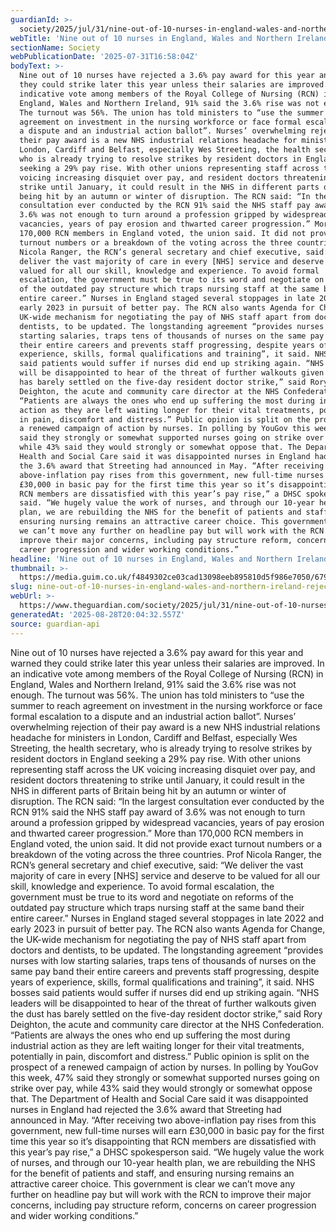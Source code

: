 ```yaml
---
guardianId: >-
  society/2025/jul/31/nine-out-of-10-nurses-in-england-wales-and-northern-ireland-reject-pay-award
webTitle: 'Nine out of 10 nurses in England, Wales and Northern Ireland reject pay award'
sectionName: Society
webPublicationDate: '2025-07-31T16:58:04Z'
bodyText: >-
  Nine out of 10 nurses have rejected a 3.6% pay award for this year and warned
  they could strike later this year unless their salaries are improved. In an
  indicative vote among members of the Royal College of Nursing (RCN) in
  England, Wales and Northern Ireland, 91% said the 3.6% rise was not enough.
  The turnout was 56%. The union has told ministers to “use the summer to reach
  agreement on investment in the nursing workforce or face formal escalation to
  a dispute and an industrial action ballot”. Nurses’ overwhelming rejection of
  their pay award is a new NHS industrial relations headache for ministers in
  London, Cardiff and Belfast, especially Wes Streeting, the health secretary,
  who is already trying to resolve strikes by resident doctors in England
  seeking a 29% pay rise. With other unions representing staff across the UK
  voicing increasing disquiet over pay, and resident doctors threatening to
  strike until January, it could result in the NHS in different parts of Britain
  being hit by an autumn or winter of disruption. The RCN said: “In the largest
  consultation ever conducted by the RCN 91% said the NHS staff pay award of
  3.6% was not enough to turn around a profession gripped by widespread
  vacancies, years of pay erosion and thwarted career progression.” More than
  170,000 RCN members in England voted, the union said. It did not provide exact
  turnout numbers or a breakdown of the voting across the three countries. Prof
  Nicola Ranger, the RCN’s general secretary and chief executive, said: “We
  deliver the vast majority of care in every [NHS] service and deserve to be
  valued for all our skill, knowledge and experience. To avoid formal
  escalation, the government must be true to its word and negotiate on reforms
  of the outdated pay structure which traps nursing staff at the same band their
  entire career.” Nurses in England staged several stoppages in late 2022 and
  early 2023 in pursuit of better pay. The RCN also wants Agenda for Change, the
  UK-wide mechanism for negotiating the pay of NHS staff apart from doctors and
  dentists, to be updated. The longstanding agreement “provides nurses with low
  starting salaries, traps tens of thousands of nurses on the same pay band
  their entire careers and prevents staff progressing, despite years of
  experience, skills, formal qualifications and training”, it said. NHS bosses
  said patients would suffer if nurses did end up striking again. “NHS leaders
  will be disappointed to hear of the threat of further walkouts given the dust
  has barely settled on the five-day resident doctor strike,” said Rory
  Deighton, the acute and community care director at the NHS Confederation.
  “Patients are always the ones who end up suffering the most during industrial
  action as they are left waiting longer for their vital treatments, potentially
  in pain, discomfort and distress.” Public opinion is split on the prospect of
  a renewed campaign of action by nurses. In polling by YouGov this week, 47%
  said they strongly or somewhat supported nurses going on strike over pay,
  while 43% said they would strongly or somewhat oppose that. The Department of
  Health and Social Care said it was disappointed nurses in England had rejected
  the 3.6% award that Streeting had announced in May. “After receiving two
  above-inflation pay rises from this government, new full-time nurses will earn
  £30,000 in basic pay for the first time this year so it’s disappointing that
  RCN members are dissatisfied with this year’s pay rise,” a DHSC spokesperson
  said. “We hugely value the work of nurses, and through our 10-year health
  plan, we are rebuilding the NHS for the benefit of patients and staff, and
  ensuring nursing remains an attractive career choice. This government is clear
  we can’t move any further on headline pay but will work with the RCN to
  improve their major concerns, including pay structure reform, concerns on
  career progression and wider working conditions.”
headline: 'Nine out of 10 nurses in England, Wales and Northern Ireland reject pay award'
thumbnail: >-
  https://media.guim.co.uk/f4849302ce03cad13098eeb895810d5f986e7050/679_0_4271_3416/500.jpg
slug: nine-out-of-10-nurses-in-england-wales-and-northern-ireland-reject-pay-award
webUrl: >-
  https://www.theguardian.com/society/2025/jul/31/nine-out-of-10-nurses-in-england-wales-and-northern-ireland-reject-pay-award
generatedAt: '2025-08-28T20:04:32.557Z'
source: guardian-api
---
```

Nine out of 10 nurses have rejected a 3.6% pay award for this year and warned they could strike later this year unless their salaries are improved. In an indicative vote among members of the Royal College of Nursing (RCN) in England, Wales and Northern Ireland, 91% said the 3.6% rise was not enough. The turnout was 56%. The union has told ministers to “use the summer to reach agreement on investment in the nursing workforce or face formal escalation to a dispute and an industrial action ballot”. Nurses’ overwhelming rejection of their pay award is a new NHS industrial relations headache for ministers in London, Cardiff and Belfast, especially Wes Streeting, the health secretary, who is already trying to resolve strikes by resident doctors in England seeking a 29% pay rise. With other unions representing staff across the UK voicing increasing disquiet over pay, and resident doctors threatening to strike until January, it could result in the NHS in different parts of Britain being hit by an autumn or winter of disruption. The RCN said: “In the largest consultation ever conducted by the RCN 91% said the NHS staff pay award of 3.6% was not enough to turn around a profession gripped by widespread vacancies, years of pay erosion and thwarted career progression.” More than 170,000 RCN members in England voted, the union said. It did not provide exact turnout numbers or a breakdown of the voting across the three countries. Prof Nicola Ranger, the RCN’s general secretary and chief executive, said: “We deliver the vast majority of care in every [NHS] service and deserve to be valued for all our skill, knowledge and experience. To avoid formal escalation, the government must be true to its word and negotiate on reforms of the outdated pay structure which traps nursing staff at the same band their entire career.” Nurses in England staged several stoppages in late 2022 and early 2023 in pursuit of better pay. The RCN also wants Agenda for Change, the UK-wide mechanism for negotiating the pay of NHS staff apart from doctors and dentists, to be updated. The longstanding agreement “provides nurses with low starting salaries, traps tens of thousands of nurses on the same pay band their entire careers and prevents staff progressing, despite years of experience, skills, formal qualifications and training”, it said. NHS bosses said patients would suffer if nurses did end up striking again. “NHS leaders will be disappointed to hear of the threat of further walkouts given the dust has barely settled on the five-day resident doctor strike,” said Rory Deighton, the acute and community care director at the NHS Confederation. “Patients are always the ones who end up suffering the most during industrial action as they are left waiting longer for their vital treatments, potentially in pain, discomfort and distress.” Public opinion is split on the prospect of a renewed campaign of action by nurses. In polling by YouGov this week, 47% said they strongly or somewhat supported nurses going on strike over pay, while 43% said they would strongly or somewhat oppose that. The Department of Health and Social Care said it was disappointed nurses in England had rejected the 3.6% award that Streeting had announced in May. “After receiving two above-inflation pay rises from this government, new full-time nurses will earn £30,000 in basic pay for the first time this year so it’s disappointing that RCN members are dissatisfied with this year’s pay rise,” a DHSC spokesperson said. “We hugely value the work of nurses, and through our 10-year health plan, we are rebuilding the NHS for the benefit of patients and staff, and ensuring nursing remains an attractive career choice. This government is clear we can’t move any further on headline pay but will work with the RCN to improve their major concerns, including pay structure reform, concerns on career progression and wider working conditions.”
